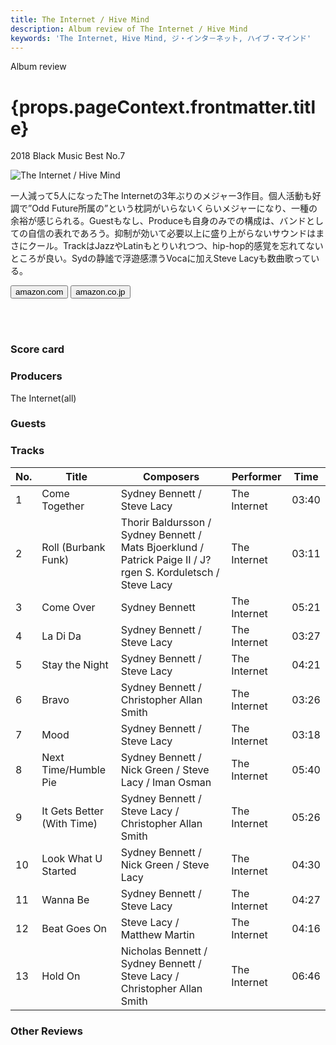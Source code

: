 ```yaml
---
title: The Internet / Hive Mind
description: Album review of The Internet / Hive Mind
keywords: 'The Internet, Hive Mind, ジ・インタ－ネット, ハイブ・マインド'
---
```





<p className="largeP">Album review</p>
<h1 className="h1--no--margin">{props.pageContext.frontmatter.title}</h1>
<p className="largeP"><Link to="/best50/2018/">2018 Black Music Best No.7</Link></p>

<Row  className="image-card-group">
	<Column colMd={3} colLg={4} noGutterMdLeft="">
       <ImageCard>

![The Internet / Hive Mind](../../images/cd/theinternet2L.jpg) 

</ImageCard>
	</Column>
	<Column colMd={4} colLg={8} noGutterMdLeft="">
	<p>
	一人減って5人になったThe Internetの3年ぶりのメジャー3作目。個人活動も好調で”Odd Future所属の”という枕詞がいらないくらいメジャーになり、一種の余裕が感じられる。Guestもなし、Produceも自身のみでの構成は、バンドとしての自信の表れであろう。抑制が効いて必要以上に盛り上がらないサウンドはまさにクール。TrackはJazzやLatinもとりいれつつ、hip-hop的感覚を忘れてないところが良い。Sydの静謐で浮遊感漂うVocaに加えSteve Lacyも数曲歌っている。
	</p>
	<div>
	  <Button className="button-right-mergin"  href="https://amzn.to/2BqsTSc" renderIcon={ArrowUpRight} size='sm' kind='primary'>
      amazon.com
    </Button>
    <Button className="button-right-mergin"  href="https://amzn.to/2YfteAj" renderIcon={ArrowUpRight} size='sm' kind='secondary'>
      amazon.co.jp
    </Button>
	</div>
	<a style="display:inline-block;overflow:hidden;background:url(https://linkmaker.itunes.apple.com/ja-jp/lockup.svg?releaseDate=2018-07-20&kind=album&bubble=apple_music&style=mono-black) no-repeat;width:180px;height:45px;" href="https://geo.music.apple.com/jp/album/hive-mind/1388571796?mt=1&app=music&ls=1&at=11lcug"></a>
	<a style="display:inline-block;overflow:hidden;background:url(https://linkmaker.itunes.apple.com/ja-jp/badge-lrg.svg?releaseDate=2018-07-20T00:00:00Z&kind=album&bubble=itunes_music) no-repeat;width:140px;height:45px;" href="https://geo.music.apple.com/jp/album/hive-mind/1388571796?app=itunes&at=11lcug"></a>
	</Column>
</Row>
<Row ><a style="display:inline-block;overflow:hidden;background:url(https://linkmaker.itunes.apple.com/ja-jp/badge-lrg.svg?releaseDate=2018-07-20T00:00:00Z&kind=album&bubble=itunes_music) no-repeat;width:140px;height:41px;" href="https://geo.music.apple.com/jp/album/hive-mind/1388571796?app=itunes&at=11lcug"></a>
	<Column colMd={4} colLg={4} noGutterMdLeft="">
<div>
    <h3>Score card</h3>
	<SliderJS1 value="5" />
    <SliderJS2 value="2" />
	<SliderJS3 value="1" />
    <SliderJS4 value="9" />
</div>
</Column>
<Column colMd={8} colLg={8} noGutterMdLeft="">
<div>
<h3>Producers</h3>
<p>
The Internet(all)
</p>
<h3>Guests</h3>
<p>
</p>
</div>
</Column>
</Row>

<h3>Tracks</h3>

| No. |	 Title                     |	 Composers                                                                                                |	 Performer   |	Time |
| --- |	-------------------------- | ------------------------------------------------------------------------------------------------------------ | ------------ | ----- |
| 1	  |	Come Together              | Sydney Bennett / Steve Lacy                                                                                  |	The Internet | 03:40 |
| 2	  |	Roll (Burbank Funk)        | Thorir Baldursson / Sydney Bennett / Mats Bjoerklund / Patrick Paige II / J?rgen S. Korduletsch / Steve Lacy |	The Internet | 03:11 |
| 3	  |	Come Over                  | Sydney Bennett                                                                                               |	The Internet | 05:21 |
| 4	  |	La Di Da                   | Sydney Bennett / Steve Lacy                                                                                  |	The Internet | 03:27 |
| 5	  |	Stay the Night             | Sydney Bennett / Steve Lacy                                                                                  |	The Internet | 04:21 |
| 6	  |	Bravo                      | Sydney Bennett / Christopher Allan Smith                                                                     |	The Internet | 03:26 |
| 7	  |	Mood                       | Sydney Bennett / Steve Lacy                                                                                  |	The Internet | 03:18 |
| 8	  |	Next Time/Humble Pie       | Sydney Bennett / Nick Green / Steve Lacy / Iman Osman                                                        |	The Internet | 05:40 |
| 9	  |	It Gets Better (With Time) | Sydney Bennett / Steve Lacy / Christopher Allan Smith                                                        |	The Internet | 05:26 |
| 10  |	Look What U Started        | Sydney Bennett / Nick Green / Steve Lacy                                                                     |	The Internet | 04:30 |
| 11  |	Wanna Be                   | Sydney Bennett / Steve Lacy                                                                                  |	The Internet | 04:27 |
| 12  |	Beat Goes On               | Steve Lacy / Matthew Martin                                                                                  |	The Internet | 04:16 |
| 13  |	Hold On                    | Nicholas Bennett / Sydney Bennett / Steve Lacy / Christopher Allan Smith                                     |	The Internet | 06:46 |

<h3>Other Reviews</h3>

<Row>
<Column colMd={3} colLg={3} noGutterMdLeft>
<Review1 />
</Column>
</Row>